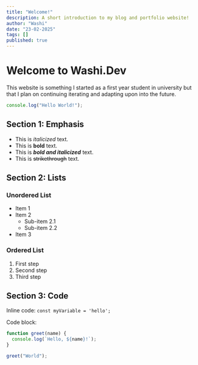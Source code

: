 ```yaml
---
title: "Welcome!"
description: A short introduction to my blog and portfolio website!
author: "Washi"
date: "23-02-2025"
tags: []
published: true
---
```


<h1>Welcome to Washi.Dev</h1>

This website is something I started as a first year student in university but that I plan on continuing iterating and adapting upon into the future.

```js
console.log("Hello World!");
```

## Section 1: Emphasis

* This is *italicized* text.
* This is **bold** text.
* This is ***bold and italicized*** text.
* This is ~~strikethrough~~ text.

## Section 2: Lists

### Unordered List

* Item 1
* Item 2
    * Sub-item 2.1
    * Sub-item 2.2
* Item 3

### Ordered List

1.  First step
2.  Second step
3.  Third step

## Section 3: Code

Inline code: `const myVariable = 'hello';`

Code block:

```javascript
function greet(name) {
  console.log(`Hello, ${name}!`);
}

greet("World");